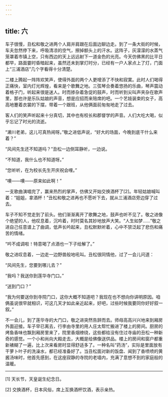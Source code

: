 ```yaml
---
---
---
```

title: 六
---




车子很慢，丑松和敬之进两个人肩并肩跟在后面边聊边走。到了一条大街的时候，车夫忽然停下来，呼吸清凉的空气，擦掉额头上的汗水。这阵子，灰濛濛的水蒸气笼罩着市镇上空，只有西边的天上远远射下一道金色的光亮。今天仿佛黑的比平日都早，路面霎时昏暗起来，虽然还未到掌灯时分，已经有一户人家点上了灯，门面上“三浦酒店”几个字看得十分清楚。

二楼上腾起一阵阵欢笑声，使得外面的两个人更增添了不快和寂寞。此时人们喝得正痛快，室内灯光辉煌，看来是个歌舞之地。三弦琴合奏着悠扬的乐曲，琴声震动着格子门，听起来很是迷人。时而掺杂着急促的鼓声，时而听到尖叫声夹杂在歌声里，那也许是乐队姑娘的声音，想是应招而来陪席的吧。一个艺妓装束的女子，高高地蹇着衣裳的下摆，带着一个跟班，从他俩面前匆匆地走了过去。

客人们的笑声听起来十分真切，其中也有校长和郡督学的声音。人们大吃大喝，似乎忘记了时光的流逝。

“濑川老弟，这儿可真热闹呀。”敬之进低声说，“好大的场面，今晚到底干什么来着？”

“风间先生还不知道吗？”丑松一边侧耳静听，一边说。

“不知道，我什么也不知道呀。”

“您听听，在为校长先生开庆祝会哩。”

“噢——噢——原来如此啊！”

一支歌曲演唱完了，赢来热烈的掌声，仿佛又开始交换酒杯了[2]。年轻姑娘喊叫着：“姐姐，拿酒杯！”丑松和敬之进再也不愿听下去，就从三浦酒店旁边穿了过去。

车子不知不觉走到了前头。他们渐渐离开了歌舞之地，鼓声也听不见了。敬之进像个绝望的人，他叹息着，沉吟着，时时莫名其妙地放声大笑。“人生如梦……”敬之进自己任意谱上了曲调，低声长吟起来，丑松默默听着，心中不禁泛起了悲伤和痛苦的情绪。

“吟不成调啦！特意喝了点酒也一下子给解了。”

敬之进叹息着，一边走一边野兽般地吼叫。丑松很同情他，过了一会儿问道：

“风间先生，您要到哪儿去？”

“我吗？我送你到莲华寺门口。”

“送到门口？”

“我为何要送你到寺院门口，这你大概不知道吧？我现在也不想向你讲明原因。咱俩虽说很早就相识，可这几天才如此亲近起来，好吧，过些时候我要同你好好叙一叙。”

不一会儿，到了莲华寺的大门口，敬之进突然告辞而去。师母高高兴兴地来到厢房外面迎接。车子早已离去，行李由寺里的用人庄太帮忙搬进了楼上的房间。厨房的烤鱼香味也飘到厢房里来了，院里香烟缭绕，这些都给没有住过寺庙的丑松一种新奇的感觉。一个小和尚向大殿走去，大概是给佛像送供品。楼上的房间和窗户都重新裱糊了一遍，比上次来看房时显得舒适多了。一种名叫“药汤”，实际是里面放有干萝卜叶子的洗澡水，都已经准备好了。当丑松面对新的饭盘、闻到了香喷喷的黄酱汤味时，他首先感到，在这座寂静的寺院的老墙内，充满了意想不到的家庭般的温暖。



* * *



[1] 天长节，天皇诞生纪念日。

[2] 交换酒杯，日本风俗，席上互换酒杯饮酒，表示亲热。